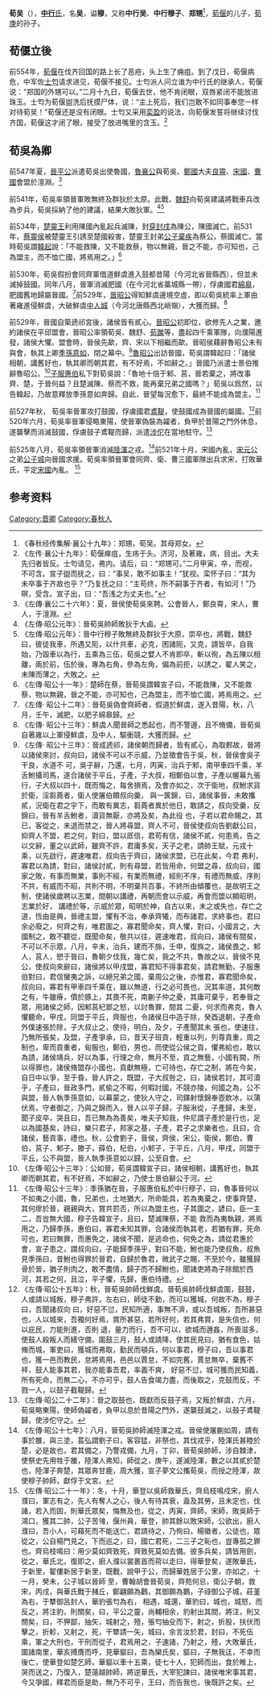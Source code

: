 {{Infobox 先秦人物
|名称= 荀吴
|图像=
|图说=
|姓=
|氏=荀、[[中行氏|中行]]
|名=吴
|字=
|别名=中行吳、中行穆子
|别字=
|谥号=穆
|时代=春秋时期
|国家=[[晉國|晉國]]
|身份=[[晉國|晉國]]中軍佐
|出生=
|逝世=前519年
|在位=
|父=[[荀偃|荀偃]]
|母=郑国女子
|正妻=
|妾=
|子女=[[荀寅|荀寅]]
|太子=
}}
'''荀吴'''（{{bd|？||前519年||catIdx=X}}），[[中行氏|'''中行'''氏]]，名'''吴'''，谥'''穆'''，又称'''中行吴'''、'''中行穆子'''、'''郑甥'''<ref>《春秋经传集解·襄公十九年》：郑甥，荀吴。其母郑女。</ref>，[[荀偃|荀偃]]的儿子，[[荀庚|荀庚]]的孙子。

==荀偃立後==
前554年，[[荀偃|荀偃]]在伐齐回国的路上长了恶疮，头上生了痈疽。到了戊日，荀偃病危，中军佐[[范宣子|士匄]]请求进见，荀偃不接见。士匄派人问立谁为中行氏的继承人，荀偃说：“郑国的外甥可以。”二月十九日，荀偃去世，他不肯闭眼，双唇紧闭不能放进珠玉。士匄为荀偃盥洗后抚摸尸体，说：“主上死后，我们岂敢不如同事奉您一样对待荀吴！”荀偃还是没有闭眼。士匄又采用[[栾盈|栾盈]]的说法，向荀偃发誓将继续讨伐齐国，荀偃这才闭了眼，接受了放进嘴里的含玉。<ref>《左传·襄公十九年》：荀偃瘅疽，生疡于头。济河，及著雍，病，目出。大夫先归者皆反。士匄请见，弗内。请后，曰：“郑甥可。”二月甲寅，卒，而视，不可含。宣子盥而抚之，曰：“事吴，敢不如事主！”犹视。栾怀子曰：“其为未卒事于齐故也乎？”乃复抚之曰：“主苟终，所不嗣事于齐者，有如河！”乃暝，受含。宣子出，曰：“吾浅之为丈夫也。”</ref>

==荀吳為卿==
前547年夏，[[晉平公|晉平公]]派遣荀吳出使魯國，[[魯襄公|魯襄公]]與荀吳、[[鄭國|鄭國]]大夫[[良霄|良霄]]、[[宋國|宋國]]、[[曹國|曹國]]會盟於澶淵。<ref>《左傳·襄公二十六年》：夏，晉侯使荀吳來聘。公會晉人，鄭良霄，宋人，曹人，于澶淵。</ref>

前541年，荀吳率領晉軍敗無終及群狄於太原。此戰，[[魏舒|魏舒]]向荀吳建議將戰車兵改為步兵，荀吳採納了他的建議，結果大敗狄軍。<ref>《左傳·昭公元年》：晉荀吳帥師敗狄于大鹵。</ref><ref>《左傳·昭公元年》：晉中行穆子敗無終及群狄于大原，崇卒也，將戰，魏舒曰，彼徒我車，所遇又阨，以什共車，必克，困諸阨，又克，請皆卒，自我始，乃毀車以為行，五乘為三伍，荀吳之嬖人不肯即卒，斬以徇，為五陳以相離，兩於前，伍於後，專為右角，參為左角，偏為前拒，以誘之，翟人笑之，未陳而薄之，大敗之。</ref>

前534年，[[楚靈王|楚靈王]]利用陳國內亂起兵滅陳，封[[穿封戌|穿封戌]]為陳公，陳國滅亡。前531年，[[蔡靈侯|蔡靈侯]]被楚靈王引誘至楚國殺害，楚靈王封弟[[楚平王|公子棄疾]]為蔡公，蔡國滅亡。當時荀吳謂[[韓起|韓起]]說：「不能救陳，又不能救蔡，物以無親，晉之不能，亦可知也，己為盟主，而不恤亡國，將焉用之。」<ref>《左傳·昭公十一年》：楚師在蔡，晉荀吳謂韓宣子曰，不能救陳，又不能救蔡，物以無親，晉之不能，亦可知也，己為盟主，而不恤亡國，將焉用之。</ref>

前530年，荀吳假扮會同齊軍借道鮮虞進入鼓都昔陽（今河北省晉縣西），但並未滅掉鼓國。同年八月，晉軍消滅肥國（在今河北省藁城縣一帶），俘虜國君[[肥子綿皋|綿皋]]，肥國舊地歸屬晉國。<ref>《左傳· 昭公十二年》：晉荀吳偽會齊師者，假道於鮮虞，遂入昔陽，秋，八月，壬午，滅肥，以肥子綿皋歸。</ref>前529年，[[晉昭公|晉昭公]]得知鮮虞邊境空虛，即以荀吳統率上軍由著雍進侵鮮虞，大破鮮虞[[中人城|中人城]]（今河北唐縣西北峭嶺），大獲而歸。<ref>《左傳· 昭公十三年》：鮮虞人聞晉師之悉起也，而不警邊，且不脩備，晉荀吳自著雍以上軍侵鮮虞，及中人，驅衝競，大獲而歸。</ref>

前529年，晉國自築虒祁宮後，諸侯皆有貳心。[[晉昭公|晉昭公]]初即位，欲修先人之業，邀約諸侯在平邱盟會，晉昭公率領荀吳、魏舒、[[荀躒|荀躒]]等，盡起四千乘軍隊，向濮陽進發，諸侯大懼。盟會時，晉侯先歃，齊、宋以下相繼而歃。晉昭侯藉辭魯昭公未有與會，執其上卿[[季孫意如|季孫意如]]，閉之幕中。<ref>《左傳·  昭公十三年》：晉成虒祁，諸侯朝而歸者，皆有貳心，為取郠故，晉將以諸侯來討，叔向曰，諸侯不可以不示威，乃並徵會告于吳，秋，晉侯會吳子干良，水道不 可，吳子辭，乃還，七月，丙寅，治兵于邾，南甲車四千乘，羊舌鮒攝司馬，遂合諸侯于平丘，子產，子大叔，相鄭伯以會，子產以幄幕九張行，子大叔以四十，既而悔之，每舍損焉，及會亦如之，次于衛地，叔鮒求貨於衛，淫芻蕘者，衛人使屠伯饋叔向羹， 與一篋錦，曰，諸侯事晉，未敢攜貳，況衛在君之宇下，而敢有異志，芻蕘者異於他日，敢請之，叔向受羹，反錦曰，晉有羊舌鮒者，瀆貨無厭，亦將及矣，為此役 也，子若以君命賜之，其已，客從之，未退而禁之，晉人將尋盟，齊人不可，晉侯使叔向告劉獻公曰，抑齊人不盟，若之何，對曰，盟以厎信，君苟有信，諸侯不貳，何患焉，告之以文辭，董之以武師，雖齊不許，君庸多矣，天子之老，請帥王賦，元戎十乘，以先啟行，遲速唯君，叔向告于齊曰，諸侯求盟，已在此矣，今君 弗利，寡君以為請，對曰，諸侯討貳，則有尋盟，若皆用命，何盟之尋，叔向曰，國家之敗，有事而無業，事則不經，有業而無禮，經則不序，有禮而無威，序則不共，有威而不昭，共則不明，不明棄共百事，不終所由傾覆也，是故明王之制，使諸侯歲聘以志業，間朝以講禮，再朝而會以示威，再會而盟以顯昭明，志業於好， 講禮於等，示威於眾，昭明於神，自古以來，未之或失也，存亡之道，恆由是興，晉禮主盟，懼有不治，奉承齊犧，而布諸君，求終事也，君曰余必廢之，何齊之有，唯君圖之，寡君聞命矣，齊人懼，對曰，小國言之，大國制之，敢不聽從，既聞命矣，敬共以往，遲速唯君，叔向曰，諸侯有間矣，不可以不示眾，八月，辛未，治兵，建而不旆，壬申，復旆之，諸侯畏之，邾人，莒人，愬于晉曰，魯朝夕伐我，幾亡矣，我之不共，魯故之以，晉侯不見公，使叔向來辭曰，諸侯將以甲戌盟，寡君知不得事君矣，請君無勤，子服惠伯對曰，君信蠻夷之訴，以絕兄弟之國，棄周公之後，亦惟君，寡君聞命矣，叔向曰，寡君有甲車四千乘在，雖以無道，行之必可畏也，況其率道，其何敵之有，牛雖瘠，僨於豚上，其畏不死，南蒯子仲之憂，其庸可棄乎，若奉晉之眾，用諸侯之師，因邾莒杞鄫之怒，以討魯罪，間其 二憂，何求而弗克，魯人懼聽命，甲戌，同盟于平丘，齊服也，令諸侯日中造于除，癸酉退朝，子產命外僕速張於除，子大叔止之，使待，明白，及夕，子產聞其未 張也，使速往，乃無所張矣，及盟，子產爭承，曰，昔天子班貢，輕重以列，列尊貢重，周之制也，卑而貢重者，甸服也，鄭伯，男也，而使從公侯之貢，懼弗給也，敢以為請，諸侯靖兵，好以為事，行理之命，無月不至，貢之無藝，小國有闕，所以得罪也，諸侯脩盟存小國也，貢獻無極，亡可待也，存亡之制，將在今矣， 自日中以爭，至于昏，晉人許之，既盟，子大叔咎之，曰，諸侯若討，其可瀆乎，子產曰，晉政多門，貳偷之不暇，何暇討國，不競亦陵，何國之為，公不與盟，晉人執季孫意如，以幕蒙之，使狄人守之，司鐸射懷錦奉壺飲冰，以蒲伏焉，守者御之，乃與之錦而入，晉人以平子歸，子服湫從，子產歸，未至，聞子皮卒，哭且曰，吾已無為為善矣，唯夫子知我，仲尼謂子產於是行也，足以為國基矣，詩曰，樂只君子，邦家之基，子產，君子之求樂者也，且曰，合諸侯，藝貢事，禮也。秋，公會劉子，晉侯，齊侯，宋公，衛侯，鄭伯，曹伯，莒子，邾子，滕子，薛伯，杞伯，小邾子，于平丘，八月，甲戌，同盟于平丘，公不與盟，晉人執季孫意如以歸，公至自會。</ref>[[魯昭公|魯昭公]]出訪晉國，荀吳謂韓起曰：「諸侯相朝，講舊好也，執其卿而朝其君，有不好焉，不如辭之。」晉國乃派遣士景伯推辭魯昭公。<ref>《左傳·昭公十三年》：公如晉，荀吳謂韓宣子曰，諸侯相朝，講舊好也，執其卿而朝其君，有不好焉，不如辭之，乃使士景伯辭公于河。</ref>[[子服惠伯|子服惠伯]]私下對荀吳說：「魯地十倍于邾、莒，晉若棄之，將改事齊、楚，于晉何益？且楚滅陳、蔡而不救，能再棄兄弟之國嗎？」荀吳以爲然，以告韓起，乃故意釋放季孫意如奔歸。自此，晉望每況愈下，最終不能成為盟主。<ref>《左傳·昭公十三年》：季孫猶在晉，子服惠伯私於中行穆子，曰，魯事晉何以不如夷之小國，魯，兄弟也，土地猶大，所命能具，若為夷棄之，使事齊楚，其何瘳於晉，親親與大，賞共罰否，所以為盟主也，子其圖之，諺曰，臣一主二，吾豈無大國，穆子告韓宣子，且曰，楚滅陳蔡，不能 救而為夷執親，將焉用之，乃歸季孫，惠伯曰，寡君未知其罪，合諸侯而執其老，若猶有罪，死命可也，若曰無罪，而惠免之，諸侯不聞，是逃命也，何免之為，請從君惠於會，宣子患之，謂叔向曰，子能歸季孫乎，對曰不能，鮒也能乃使叔魚，叔魚見季孫曰，昔鮒也得罪於晉君，自歸於魯君，微武子之賜，不至於今，雖獲歸骨於晉，猶子則肉之，敢不盡情，歸子而不歸鮒也，聞諸吏將為子除館於西河，其若之何，且泣，平子懼，先歸，惠伯待禮。</ref>

前527年秋， 荀吳率晉軍攻打鼓國，俘虜國君[[鼓子鳶鞮|鳶鞮]]，使鼓國成為晉國的屬國。<ref>《左傳·昭公十五年》：秋，晉荀吳帥師伐鮮虞。晉荀吳帥師伐鮮虞圍，鼓鼓，人或請以城叛，穆子弗許，左右曰，師徒不勤，而可以獲城，何故不為，穆子曰，吾聞諸叔向  曰，好惡不愆，民知所適，事無不濟，或以吾城叛，吾所甚惡也，人以城來，吾獨何好焉，賞所甚惡，若所好何，若其弗賞，是失信也，何以庇民，力能則進，否則  退，量力而行，吾不可以，欲城而邇姦，所喪滋多，使鼓人殺叛人而繕守備，圍鼓三月，鼓人或請降，使其民見曰，猶有食色，姑脩而城，軍吏曰，獲城而弗取，勤民而頓兵，何以事君，穆子曰，吾以事君也，獲一邑而教民，怠將焉用，邑邑以賈怠，不如完舊，賈怠無卒，棄舊不祥，鼓人能事其君，我亦能事吾君，率義不爽， 好惡不愆，城可獲而民知義，所有死命，而無二心，不亦可乎，鼓人告食竭力盡，而後取之，克鼓而反，不戮一人，以鼓子截鞮歸。</ref>前520年六月，荀吳率晉軍侵略東陽，使晉軍偽裝為糴者，負甲於昔陽之門外休息，遂襲擊而消滅鼓國，俘虜鼓子鳶鞮而歸，派遣[[涉佗|涉佗]]在當地駐守。<ref>《左傳·昭公二十二年》：晉之取鼓也，既獻而反鼓子焉，又叛於鮮虞，六月，荀吳略東陽，使師偽糴者，負甲以息於昔陽之門外，遂襲鼓滅之，以鼓子鳶鞮歸，使涉佗守之。</ref>

前525年八月，荀吳率領晉軍消滅[[陸渾|陸渾]]之戎。<ref>《左傳·昭公十七年》：八月，晉荀吳帥師滅陸渾之戎。晉侯使屠蒯如周，請有事於雒，與三塗，萇弘謂劉子曰，客容猛，非祭也，其伐戎乎，陸渾氏甚睦於楚，必是故也，君其備之，乃警戎備，九月，丁卯，晉荀吳帥師，涉自棘津，使祭史先用牲于雒，陸渾人弗知，師從之，庚午，遂滅陸渾，數之以其貳於楚也，陸渾子奔楚，其眾奔甘鹿，周大獲，宣子夢文公攜荀吳，而授之陸渾，故使穆子帥師，獻俘于文宮。</ref>前521年十月，宋國內亂，[[宋元公|宋元公]]之弟[[公子城|公子城]]向晉國求援。荀吳率領晉軍會同齊、衛、曹三國軍隊出兵求宋，打敗華氏，平定[[宋國|宋國]]內亂。
<ref>《左傳·昭公二十一年》：冬，十月，華登以吳師救華氏，齊烏枝鳴戍宋，廚人濮曰，軍志有之，先人有奪人之心，後人有待其衰，盍及其勞，且未定也，伐諸，若入而固，則華氏眾矣，悔無及也，從之，丙寅，齊師，宋師，敗吳師于鴻口，獲其二帥，公子苦雂，偃州員，華登，帥其餘以敗宋師，公欲出，廚人濮曰，吾小人，可藉死而不能送亡，君請待之，乃徇曰，楊徽者，公徒也，眾從之，公自楊門見之，下而巡之，曰，國亡君死，二三子之恥也，豈專孤之罪也。齊烏枝鳴曰：用少莫如齊致死，齊致死莫如去備。彼多兵矣，請皆用劍，從之，華氏北，復即之，廚人濮以裳裹首而荷以走曰，得華登矣，遂敗華氏，于新里，翟僂新居于新里，既戰，說甲于公，而歸華姓居于公里，亦如之，十一月，癸未，公子城以晉師 至，曹翰胡會晉荀吳，齊苑何忌，衛公子朝，救宋，丙戌，與華氏戰于赭丘，鄭翩願為鸛，其御願為鵝，子祿御公子城，莊堇為右，于犨御呂封人，華豹張匄為右， 相遇，城還，華豹曰，城也，城怒，而反之，將注豹，則關矣，曰，平公之靈，尚輔相余，豹射出其間，將注，則又關矣，曰，不狎鄙，抽矢，城射之，殪，張匄抽殳而下，射之，折股，扶伏而擊之，折軫，又射之，死，干犨請一矢，城曰，余言汝於君，封曰，不死伍乘，軍之大刑也，干刑而從子，君焉用之，子速諸，乃射之，殪，大敗華氏，圍諸南里，華亥搏膺而呼，見華貙曰，吾為欒氏矣，貙曰，子無我迋，不幸而後亡，使華登如楚乞師，華貙以車十五乘，徒七十人，犯師而出，食於睢上，哭而送之，乃復入，楚薳越帥師，將逆華氏，大宰犯諫曰，諸侯唯宋事其君，今又爭國，釋君而臣是助，無乃不可乎，王曰，而告我也，後既許之矣。</ref>

==参考资料==
{{reflist}}

{{start box}}
{{s-before|父[[荀偃|荀偃]]}}
{{s-title|[[晋国|晋国]][[中行氏|中行氏]]宗主|前554年—前519年}}
{{s-after|子[[荀寅|荀寅]]}}
{{end box}}


[[Category:晋卿|Category:晋卿]]
[[Category:春秋人|Category:春秋人]]